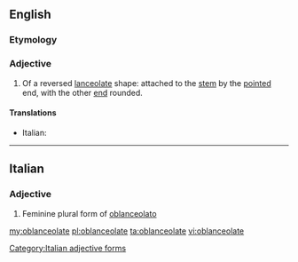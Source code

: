 ==English==

===Etymology===
{{prefix|ob|lanceolate}}

===Adjective===
{{en-adj}}

# {{context|botany|of leaves|lang=en}} Of a reversed [[lanceolate]] shape: attached to the [[stem]] by the [[pointed]] end, with the other [[end]] rounded.

====Translations====
{{trans-top|of a reversed lanceolate shape}}
* Italian: {{t|it|oblanceolato}}
{{trans-mid}}
{{trans-bottom}}

----

==Italian==

===Adjective===
{{head|it}} {{g|f}}

# Feminine plural form of [[oblanceolato]]

[[Category:Italian adjective forms]]

[[my:oblanceolate]]
[[pl:oblanceolate]]
[[ta:oblanceolate]]
[[vi:oblanceolate]]